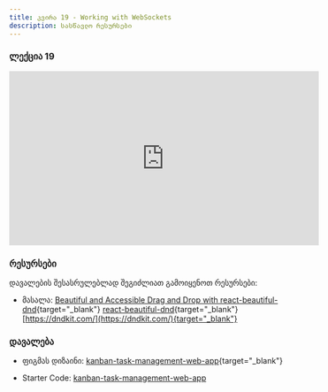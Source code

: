 ```yaml
---
title: კვირა 19 - Working with WebSockets
description: სასწავლო რესურსები
---
```


### ლექცია 19
<iframe width="560" height="315" src="https://www.youtube.com/embed/Qqs4_9XNlxw?si=ksaDO6yaLMkUrBZk" title="YouTube video player" frameborder="0" allow="accelerometer; autoplay; clipboard-write; encrypted-media; gyroscope; picture-in-picture; web-share" allowfullscreen></iframe>

### რესურსები
დავალების შესასრულებლად შეგიძლიათ გამოიყენოთ რესურსები:

- მასალა: [Beautiful and Accessible Drag and Drop with react-beautiful-dnd](https://egghead.io/courses/beautiful-and-accessible-drag-and-drop-with-react-beautiful-dnd){target="_blank"}
[react-beautiful-dnd](https://github.com/atlassian/react-beautiful-dnd){target="_blank"}
[https://dndkit.com/](https://dndkit.com/){target="_blank"}


### დავალება 

- ფიგმას დიზაინი: [kanban-task-management-web-app](https://www.figma.com/file/IKuNPKsntCrV9w2ssCzHFp/kanban-task-management-web-app?type=design&mode=design){target="_blank"}

- Starter Code: [kanban-task-management-web-app](/zip-files/kanban-task-management-web-app.zip)
